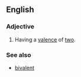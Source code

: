 ==English==

===Adjective===
{{en-adj|-}}

# {{chemistry}} Having a [[valence]] of [[two]].

===See also===
*[[bivalent]]